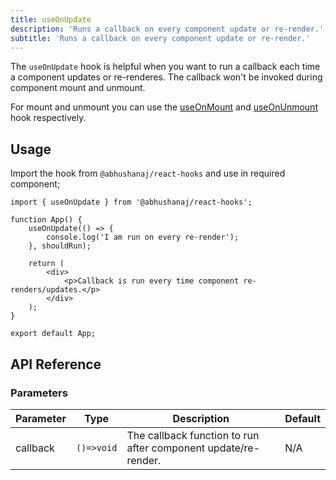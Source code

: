 ```yaml
---
title: useOnUpdate
description: 'Runs a callback on every component update or re-render.'
subtitle: 'Runs a callback on every component update or re-render.'
---
```



The `useOnUpdate` hook is helpful when you want to run a callback each time a component updates or re-renderes. The callback won't be invoked during component mount and unmount.

For mount and unmount you can use the [useOnMount](/hooks/effects-and-lifecycles/useonmount/) and [useOnUnmount](/hooks/effects-and-lifecycles/useonunmount/) hook respectively.

<DemoWrapper title="useOnUpdate">
	<Example client:load />
</DemoWrapper>

## Usage

Import the hook from `@abhushanaj/react-hooks` and use in required component;

```tsx title="./src/App.tsx" ins={4-7} mark="useOnUpdate"
import { useOnUpdate } from '@abhushanaj/react-hooks';

function App() {
	useOnUpdate(() => {
		console.log('I am run on every re-render');
	}, shouldRun);

	return (
		<div>
			<p>Callback is run every time component re-renders/updates.</p>
		</div>
	);
}

export default App;
```

## API Reference

### Parameters

| Parameter | Type       | Description                                                    | Default |
| --------- | ---------- | -------------------------------------------------------------- | ------- |
| callback  | `()=>void` | The callback function to run after component update/re-render. | N/A     |
